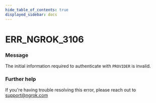 ```yaml
---
hide_table_of_contents: true
displayed_sidebar: docs
---
```



# ERR_NGROK_3106

### Message

The initial information required to authenticate with `PROVIDER` is invalid.

<ErrorDetails error="err_ngrok_3106" />

### Further help

If you're having trouble resolving this error, please reach out to [support@ngrok.com](mailto:support@ngrok.com?subject=Help%20with%20ERR_NGROK_3106)
